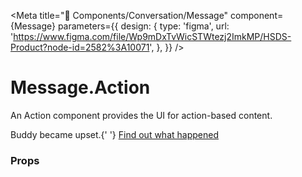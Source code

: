 
<Meta
  title="🧬 Components/Conversation/Message"
  component={Message}
  parameters={{
    design: {
      type: 'figma',
      url:
        'https://www.figma.com/file/Wp9mDxTvWicSTWtezj2ImkMP/HSDS-Product?node-id=2582%3A10071',
    },
  }}
/>

# Message.Action

An Action component provides the UI for action-based content.

<Preview>
  <Story name="Message.Action">
    <Message to>
      <Message.Action read timestamp="9:41am">
        Buddy became upset.{' '}
        <a href="https://www.helpscout.net/">Find out what happened</a>
      </Message.Action>
    </Message>
  </Story>
</Preview>

### Props

<Props of={Message.Action} />
